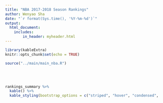 ```yaml
---
title: "NBA 2017-2018 Season Rankings"
author: Wenyao Sha
date: "`r format(Sys.time(), '%Y-%m-%d')`"
output: 
  html_document:
    includes:
        in_header: myheader.html
---
```


```r
library(kableExtra)
knitr::opts_chunk$set(echo = TRUE)

source("../main/main_nba.R")
```

<br><br>

```r
rankings_summary %>% 
  kable() %>%
  kable_styling(bootstrap_options = c("striped", "hover", "condensed", "responsive"), full_width = T)
```

<br><br>
